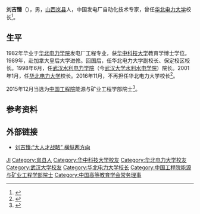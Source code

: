 '''刘吉臻'''（{{bd|1951年|8月||catIdx=L刘}}），男，[[山西|山西]][[岚县|岚县]]人，中国发电厂自动化技术专家，曾任[[华北电力大学|华北电力大学]]校长<ref>{{Cite web |url=http://news.sciencenet.cn/htmlnews/2011/6/248343.shtm |title=华北电力大学成立新一届领导班子 刘吉臻任校长 |accessdate=2013-04-08 |archive-date=2020-09-21 |archive-url=https://web.archive.org/web/20200921074606/http://news.sciencenet.cn/htmlnews/2011/6/248343.shtm |dead-url=no }}</ref>。

== 生平 ==
1982年毕业于[[华北电力学院|华北电力学院]]发电厂工程专业，获[[华中科技大学|华中科技大学]]教育学博士学位。1989年，赴加拿大皇后大学进修。回国后，任华北电力大学副校长、保定校区校长。1998年6月，任[[武汉水利电力学院|武汉水利电力学院]]（今[[武汉大学水利水电学院|武汉大学水利水电学院]]）院长。2001年1月，任[[华北电力大学|华北电力大学]]校长。2016年11月，不再担任华北电力大学校长<ref>{{cite web|accessdate=2016-11-16|url=http://www.thepaper.cn/newsDetail_forward_1562616|title=杨勇平任华北电力大学校长，刘吉臻因年龄原因不再担任|publisher=澎湃新闻|archive-date=2017-04-13|archive-url=https://web.archive.org/web/20170413224324/http://www.thepaper.cn/newsDetail_forward_1562616|dead-url=no}}</ref>。

2015年12月当选为[[中国工程院|中国工程院]]能源与矿业工程学部院士<ref>{{cite web |url=http://news.youth.cn/gn/201512/t20151207_7389211.htm |language= |title=中国工程院新增70名院士 最小年龄47岁(名单) |publisher=中国工程院官网 |date=2015-12-07 |accessdate= |archive-date=2016-03-03 |archive-url=https://web.archive.org/web/20160303183358/http://news.youth.cn/gn/201512/t20151207_7389211.htm |dead-url=no }}</ref>。

== 参考资料 ==
{{reflist}}

== 外部链接 ==
* [http://www.1000plan.org/groups/viewonetopic/17154 刘吉臻:“大人才战略” 横纵两方向]{{Dead link|date=2020年6月 |bot=InternetArchiveBot |fix-attempted=yes }}

{{中国工程院能源与矿业工程学部院士}}
{{Navboxes
| title  = 刘吉臻在[[中国高等教育学会|中国高等教育学会]]的职务
| list1  =
{{中国高等教育学会第五届理事会}}
}}

{{Authority control}}
{{DEFAULTSORT:Liu}}
[[Category:刘姓|JI]]
[[Category:岚县人|Category:岚县人]]
[[Category:华中科技大学校友|Category:华中科技大学校友]]
[[Category:华北电力大学校友|Category:华北电力大学校友]]
[[Category:武汉大学校友|Category:武汉大学校友]]
[[Category:华北电力大学校长|Category:华北电力大学校长]]
[[Category:中国工程院能源与矿业工程学部院士|Category:中国工程院能源与矿业工程学部院士]]
[[Category:中国高等教育学会常务理事|Category:中国高等教育学会常务理事]]